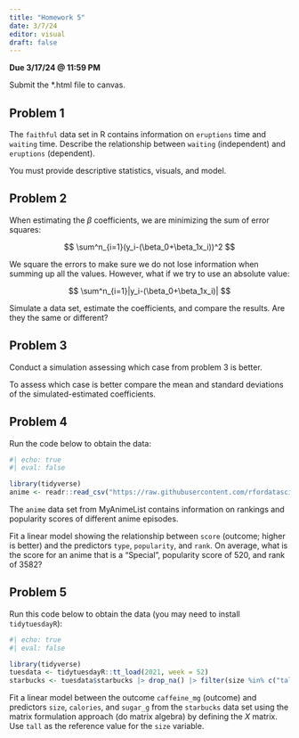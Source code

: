 ```yaml
---
title: "Homework 5"
date: 3/7/24
editor: visual
draft: false
---
```


**Due 3/17/24 \@ 11:59 PM**

Submit the \*.html file to canvas.

## Problem 1

The `faithful` data set in R contains information on `eruptions` time and `waiting` time. Describe the relationship between `waiting` (independent) and `eruptions` (dependent).

You must provide descriptive statistics, visuals, and model.

## Problem 2

When estimating the $\beta$ coefficients, we are minimizing the sum of error squares:

$$
\sum^n_{i=1}(y_i-(\beta_0+\beta_1x_i))^2
$$

We square the errors to make sure we do not lose information when summing up all the values. However, what if we try to use an absolute value:

$$
\sum^n_{i=1}|y_i-(\beta_0+\beta_1x_i)|
$$

Simulate a data set, estimate the coefficients, and compare the results. Are they the same or different?

## Problem 3

Conduct a simulation assessing which case from problem 3 is better.

To assess which case is better compare the mean and standard deviations of the simulated-estimated coefficients.

## Problem 4

Run the code below to obtain the data:

```r
#| echo: true
#| eval: false

library(tidyverse)
anime <- readr::read_csv("https://raw.githubusercontent.com/rfordatascience/tidytuesday/master/data/2019/2019-04-23/tidy_anime.csv") |> filter(!type == "Unknown") |> as.data.frame()

```

The `anime` data set from MyAnimeList contains information on rankings and popularity scores of different anime episodes.

Fit a linear model showing the relationship between `score` (outcome; higher is better) and the predictors `type`, `popularity`, and `rank`. On average, what is the score for an anime that is a "Special", popularity score of 520, and rank of 3582?

## Problem 5

Run this code below to obtain the data (you may need to install `tidytuesdayR`):

```r
#| echo: true
#| eval: false

library(tidyverse)
tuesdata <- tidytuesdayR::tt_load(2021, week = 52)
starbucks <- tuesdata$starbucks |> drop_na() |> filter(size %in% c("tall", "grande", "venti"))

```

Fit a linear model between the outcome `caffeine_mg` (outcome) and predictors `size`, `calories`, and `sugar_g` from the `starbucks` data set using the matrix formulation approach (do matrix algebra) by defining the $X$ matrix. Use `tall` as the reference value for the `size` variable.
